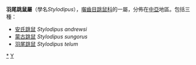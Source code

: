 {{Automatic taxobox
| taxon = Stylodipus
| authority = 
| subdivision_ranks = [[種|種]]
| subdivision =
[[安氏跳鼠|安氏跳鼠]] ''Stylodipus andrewsi''<br/>
[[蒙古跳鼠|蒙古跳鼠]] ''Stylodipus sungorus''<br/>
[[羽尾跳鼠|羽尾跳鼠]] ''Stylodipus telum''
}}

'''羽尾跳鼠屬'''（學名''Stylodipus''），[[囓齒目|囓齒目]][[跳鼠科|跳鼠科]]的一屬，分佈在[[中亞|中亞]]地區。包括三種：
* [[安氏跳鼠|安氏跳鼠]] ''Stylodipus andrewsi''
* [[蒙古跳鼠|蒙古跳鼠]] ''Stylodipus sungorus''
* [[羽尾跳鼠|羽尾跳鼠]] ''Stylodipus telum''

{{taxonbar}}
[[Category:羽尾跳鼠属|*]]
[[Category:跳鼠科|Y]]